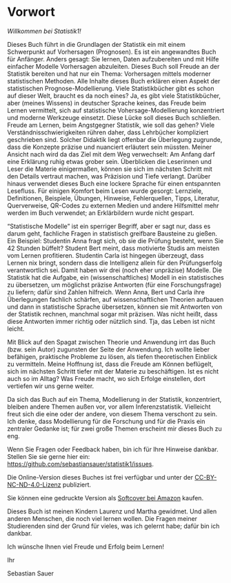 
\pagenumbering{roman} 
\setcounter{page}{7}


# Vorwort  {.unnumbered}

*Willkommen bei Statistik1!*


Dieses Buch führt in die Grundlagen der Statistik ein mit einem Schwerpunkt auf Vorhersagen (Prognosen).
Es ist ein angewandtes Buch für Anfänger.
Anders gesagt: Sie lernen, Daten aufzubereiten und mit Hilfe einfacher Modelle Vorhersagen abzuleiten.
Dieses Buch soll Freude an der Statistik bereiten und hat nur ein Thema: 
Vorhersagen mittels moderner statistischen Methoden. 
Alle Inhalte dieses Buch erklären einen Aspekt der statistischen Prognose-Modellierung.
Viele Statistikbücher gibt es schon auf dieser Welt, braucht es da noch eines? 
<!-- Kritische Stimmen würden vielleicht anmerken,  -->
<!-- dass schon ein einziges Statistikbuch eines zu viel sei. -->
Ja, es gibt viele Statistikbücher, aber (meines Wissens)  in deutscher Sprache keines, 
das Freude beim Lernen vermittelt, sich auf statistische Vohersage-Modellierung konzentriert 
und moderne Werkzeuge einsetzt. 
Diese Lücke soll dieses Buch schließen.
Freude am Lernen, beim Angstgegner Statistik, wie soll das gehen? 
Viele Verständnisschwierigkeiten rühren daher, 
dass Lehrbücher kompliziert geschrieben sind. 
Solcher Didaktik liegt offenbar die
Überlegung zugrunde, dass die Konzepte präzise und nuanciert erläutert sein müssten. 
Meiner Ansicht nach wird da das Ziel mit dem Weg verwechselt: 
Am Anfang darf eine Erklärung ruhig etwas grober sein.
Überblicken die Leserinnen und Leser die Materie einigermaßen, 
können sie sich im nächsten Schritt mit den Details vertraut machen, was Präzision und Tiefe verlangt. 
Darüber hinaus verwendet dieses Buch eine lockere Sprache für einen entspannten Lesefluss. 
Für einigen Komfort beim Lesen wurde gesorgt: 
Lernziele, Definitionen, Beispiele, Übungen, Hinweise, Fehlerquellen, Tipps, Literatur, 
Querverweise, QR-Codes zu externen Medien und andere Hilfsmittel mehr werden im Buch verwendet;
an Erklärbildern wurde nicht gespart. 

<!-- Der Inhalt des Buches ist ganz auf statistische Modelle zur Vorhersage ausgerichtet. -->
"Statistische Modelle" ist ein sperriger Begriff, aber er sagt nur, dass es darum geht, 
fachliche Fragen in statistisch greifbare Bausteine zu gießen. 
Ein Beispiel: Studentin Anna fragt sich, ob sie die Prüfung besteht, wenn Sie 42 Stunden büffelt?
Student Bert meint, dass motivierte Studis am meisten vom Lernen profitieren. 
Studentin Carla ist hingegen überzeugt, dass Lernen nix bringt, 
sondern dass die Intelligenz allein für den Prüfungserfolg verantwortlich sei.
Damit haben wir drei (noch eher unpräzise) Modelle. 
Die Statistik hat  die Aufgabe, ein (wissenschaftliches) Modell in ein statistisches zu übersetzen,
um möglichst präzise Antworten (für eine Forschungsfrage) zu liefern; 
dafür sind Zahlen hilfreich. 
Wenn Anna, Bert und Carla ihre Überlegungen fachlich schärfen,
auf wissenschaftlichen Theorien aufbauen und dann in statistische Sprache übersetzen, 
können sie mit Antworten von der Statistik rechnen, manchmal sogar mit präzisen. 
Was nicht heißt, dass diese Antworten immer richtig oder nützlich sind. 
Tja, das Leben ist nicht leicht. 

Mit Blick auf den Spagat zwischen Theorie und Anwendung irrt das Buch (bzw. sein Autor) 
zugunsten der Seite der Anwendung. 
Ich wollte lieber befähigen, praktische Probleme zu lösen, 
als tiefen theoretischen Einblick zu vermitteln. 
Meine Hoffnung ist, dass die Freude am Können beflügelt, 
sich im nächsten Schritt tiefer mit der Materie zu beschäftigen. 
Ist es nicht auch so im Alltag? Was Freude macht, 
wo sich Erfolge einstellen, dort vertiefen wir uns gerne weiter.

Da sich das Buch auf ein Thema, Modellierung in der Statistik, konzentriert, 
bleiben andere Themen außen vor, vor allem Inferenzstatistik. 
Vielleicht freut sich die eine oder der andere, von diesem Thema verschont zu sein. 
Ich denke, dass Modellierung für die Forschung und für die Praxis ein zentraler Gedanke ist; 
für zwei große Themen erscheint mir dieses Buch zu eng. 


Wenn Sie Fragen oder Feedback haben, bin ich für Ihre Hinweise dankbar. Stellen Sie sie gerne hier ein: <https://github.com/sebastiansauer/statistik1/issues>.

Die Online-Version dieses Buches ist frei verfügbar und unter der [CC-BY-NC-ND-4.0-Lizenz](https://creativecommons.org/licenses/by-nc-nd/4.0/deed.de) publiziert.


::: {.content-visible when-format="html"}
Sie können eine gedruckte Version als [Softcover bei Amazon](https://www.amazon.de/Statistik1-Einf%C3%BChrung-Statistik-Schwerpunkt-Prognose-Modellierung/dp/B0DY66SCTR?) kaufen.
:::


Dieses Buch ist meinen Kindern Laurenz und Martha gewidmet. 
Und allen anderen Menschen, die noch viel lernen wollen.
Die Fragen meiner Studierenden sind der Grund für vieles, was ich gelernt habe; 
dafür bin ich dankbar.

Ich wünsche Ihnen viel Freude und Erfolg beim Lernen!


Ihr

Sebastian Sauer




```{=latex}
\clearpage 
\setcounter{tocdepth}{1}
\tableofcontents 

\cleardoublepage  % Ensures chapter starts on a new right-hand page in two-sided mode
\pagenumbering{arabic}  % Switch to Arabic numbering
\setcounter{page}{1}    % Reset page number to 1
```




